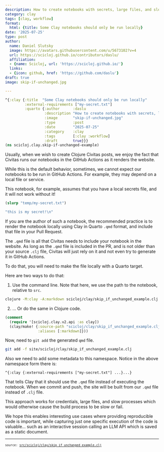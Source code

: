 ```yaml
---
description: How to create notebooks with secrets, large files, and slow processes.
category: clay
tags: [clay, workflow]
format:
  html: {title: Some Clay notebooks should only be run locally}
date: '2025-07-25'
type: post
author:
  name: Daniel Slutsky
  image: https://avatars.githubusercontent.com/u/5673102?v=4
  url: https://scicloj.github.io/contributors/daslu/
  affiliation:
  - {name: Scicloj, url: 'https://scicloj.github.io/'}
  links:
  - {icon: github, href: 'https://github.com/daslu'}
draft: true
image: skip-if-unchanged.jpg

---
```

<style></style><style>.printedClojure .sourceCode {
  background-color: transparent;
  border-style: none;
}
</style><style>.clay-limit-image-width .clay-image {max-width: 100%}
.clay-side-by-side .sourceCode {margin: 0}
.clay-side-by-side {margin: 1em 0}
</style>
<script src="skip_if_unchanged_example.qmd_files/md-default0.js" type="text/javascript"></script><script src="skip_if_unchanged_example.qmd_files/md-default1.js" type="text/javascript"></script>

::: {.sourceClojure}
```clojure
^{:clay {:title  "Some Clay notebooks should only be run locally"
         :external-requirements ["my-secret.txt"]
         :quarto {:author      :daslu
                  :description "How to create notebooks with secrets, large files, and slow processes."
                  :image       "skip-if-unchanged.jpg"
                  :type        :post
                  :date        "2025-07-25"
                  :category    :clay
                  :tags        [:clay :workflow]
                  :draft       true}}}
(ns scicloj.clay.skip-if-unchanged-example)
```
:::


Usually, when we wish to create Clojure Civitas posts, we enjoy the fact
that Civitas runs our notebooks in the GitHub Actions as it renders the website.

While this is the default behavior, sometimes, we cannot expect our notebooks
to be run in GitHub Actions. For example, they may depend on a local file
or service.

This notebook, for example, assumes that you have a local secrets file,
and it will not work without it!


::: {.sourceClojure}
```clojure
(slurp "temp/my-secret.txt")
```
:::



::: {.printedClojure}
```clojure
"this is my secret!\n"

```
:::


If you are the author of such a notebook, the recommended practice is to
render the notebook locally using Clay in Quarto `.qmd` format, and include
that file in your Pull Request.

The `.qmd` file is all that Civitas needs to include your notebook in the
website. As long as the `.qmd` file is included in the PR, and is not older than
your source `.clj` file, Civitas will just rely on it and not even try
to generate it in GitHub Actions.

To do that, you will need to make the file locally with a Quarto target.

Here are two ways to do that:

1. Use the command line.
Note that here, we use the path to the notebook, relative to `src`.
```sh
clojure -M:clay -A:markdown scicloj/clay/skip_if_unchanged_example.clj
```

2. ... Or do the same in Clojure code.


::: {.sourceClojure}
```clojure
(comment
  (require '[scicloj.clay.v2.api :as clay])
  (clay/make! {:source-path "scicloj/clay/skip_if_unchanged_example.clj"
               :aliases [:markdown]}))
```
:::


Now, need to `git add` the generated `qmd` file.

```sh
git add -f site/scicloj/clay/skip_if_unchanged_example.clj
```

Also we need to add some metadata to this namespace.
Notice in the above namespace form there is:

```
^{:clay {:external-requirements ["my-secret.txt"] ...}...}
```

That tells Clay that it should use the `.qmd` file instead of executing the notebook.
When we commit and push, the site will be built from our `.qmd` file instead of `.clj` file.

This approach works for credentials, large files,
and slow processes which would otherwise cause the build process to be slow or fail.

We hope this enables interesting use cases where providing reproducible code is important,
while capturing just one specific execution of the code is valuable...
such as an interactive session calling an LLM API which is saved as a static document.


```{=html}
<div style="background-color:grey;height:2px;width:100%;"></div>
```



```{=html}
<div><pre><small><small>source: <a href="https://github.com/ClojureCivitas/clojurecivitas.github.io/blob/main/src/scicloj/clay/skip_if_unchanged_example.clj">src/scicloj/clay/skip_if_unchanged_example.clj</a></small></small></pre></div>
```
